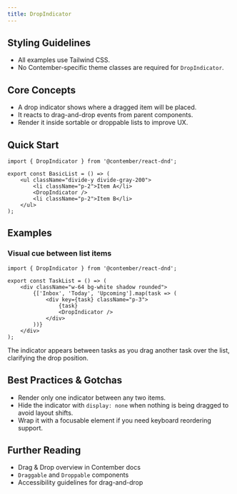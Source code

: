 ```yaml
---
title: DropIndicator
---
```


<!-- Edited by human: false -->
<!-- Examples count: 0 -->
<!-- Source examples: 0 -->
<!-- Playground examples: 0 -->
<!-- External examples: 0 -->
<!-- Import examples: 0 -->

## Styling Guidelines
* All examples use Tailwind CSS.
* No Contember-specific theme classes are required for `DropIndicator`.

## Core Concepts
* A drop indicator shows where a dragged item will be placed.
* It reacts to drag-and-drop events from parent components.
* Render it inside sortable or droppable lists to improve UX.

## Quick Start
```tsx
import { DropIndicator } from '@contember/react-dnd';

export const BasicList = () => (
	<ul className="divide-y divide-gray-200">
		<li className="p-2">Item A</li>
		<DropIndicator />
		<li className="p-2">Item B</li>
	</ul>
);
```

## Examples

### Visual cue between list items
```tsx
import { DropIndicator } from '@contember/react-dnd';

export const TaskList = () => (
	<div className="w-64 bg-white shadow rounded">
		{['Inbox', 'Today', 'Upcoming'].map(task => (
			<div key={task} className="p-3">
				{task}
				<DropIndicator />
			</div>
		))}
	</div>
);
```
The indicator appears between tasks as you drag another task over the list, clarifying the drop position.

## Best Practices & Gotchas
* Render only one indicator between any two items.
* Hide the indicator with `display: none` when nothing is being dragged to avoid layout shifts.
* Wrap it with a focusable element if you need keyboard reordering support.

## Further Reading
* Drag & Drop overview in Contember docs
* `Draggable` and `Droppable` components
* Accessibility guidelines for drag-and-drop

<!-- End of Generated Documentation -->
